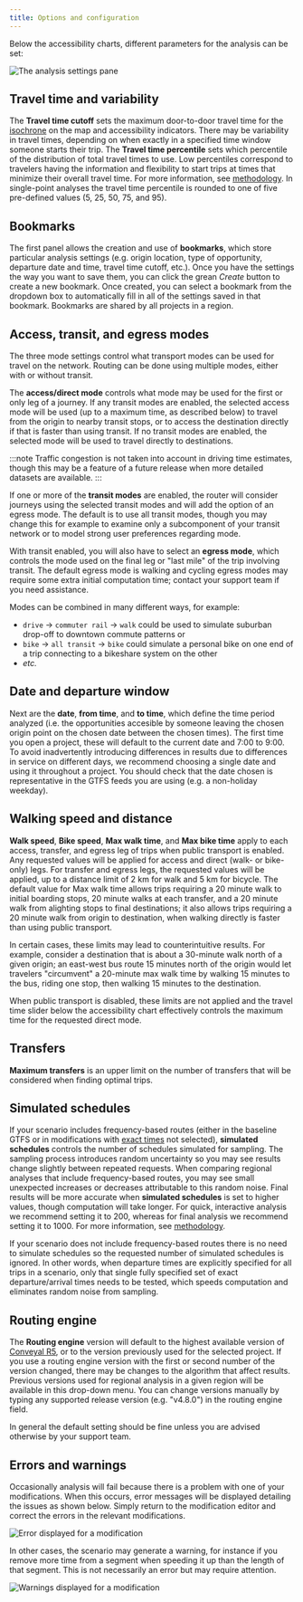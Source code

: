 ```yaml
---
title: Options and configuration
---
```



Below the accessibility charts, different parameters for the analysis can be set:

<Image 
  alt='The analysis settings pane'
  src='/img/analysis-settings.png'
/>

## Travel time and variability

The **Travel time cutoff** sets the maximum door-to-door travel time for the [isochrone](/glossary#isochrone) on the map and accessibility indicators.
There may be variability in travel times, depending on when exactly in a specified time window someone starts their trip. The **Travel time percentile** sets which percentile of the distribution of total travel times to use. Low percentiles correspond to travelers having the information and flexibility to start trips at times that minimize their overall travel time. For more information, see [methodology](/analysis/methodology#time-percentile). In single-point analyses the travel time percentile is rounded to one of five pre-defined values (5, 25, 50, 75, and 95).

## Bookmarks

The first panel allows the creation and use of **bookmarks**, which store particular analysis settings (e.g. origin location, type of opportunity, departure date and time, travel time cutoff, etc.). Once you have the settings the way you want to save them, you can click the grean *Create* button to create a new bookmark. Once created, you can select a bookmark from the dropdown box to automatically fill in all of the settings saved in that bookmark. Bookmarks are shared by all projects in a region.

## Access, transit, and egress modes

The three mode settings control what transport modes can be used for travel on the network. Routing can be done using multiple modes, either with or without transit. 

The **access/direct mode** controls what mode may be used for the first or only leg of a journey. If any transit modes are enabled, the selected access mode will be used (up to a maximum time, as described below) to travel from the origin to nearby transit stops, or to access the destination directly if that is faster than using transit. If no transit modes are enabled, the selected mode will be used to travel directly to destinations.

:::note
Traffic congestion is not taken into account in driving time estimates, though this may be a feature of a future release when more detailed datasets are available.
:::

If one or more of the **transit modes** are enabled, the router will consider journeys using the selected transit modes and will add the option of an egress mode. The default is to use all transit modes, though you may change this for example to examine only a subcomponent of your transit network or to model strong user preferences regarding mode. 

With transit enabled, you will also have to select an **egress mode**, which controls the mode used on the final leg or "last mile" of the trip involving transit. 
The default egress mode is walking and cycling egress modes may require some extra initial computation time; contact your support team if you need assistance.

Modes can be combined in many different ways, for example:
* `drive` -> `commuter rail` -> `walk` could be used to simulate suburban drop-off to downtown commute patterns or
* `bike` -> `all transit` -> `bike` could simulate a personal bike on one end of a trip connecting to a bikeshare system on the other
* *etc.*

## Date and departure window 

Next are the **date**, **from time**, and **to time**, which define the time period analyzed (i.e. the opportunities accesible by someone leaving the chosen origin point on the chosen date between the chosen times). The first time you open a project, these will default to the current date and 7:00 to 9:00. To avoid inadvertently introducing differences in results due to differences in service on different days, we recommend choosing a single date and using it throughout a project. You should check that the date chosen is representative in the GTFS feeds you are using (e.g. a non-holiday weekday).

## Walking speed and distance 

**Walk speed**, **Bike speed**, **Max walk time**, and **Max bike time** apply to each access, transfer, and egress leg of trips when public transport is enabled. Any requested values will be applied for access and direct (walk- or bike-only) legs. For transfer and egress legs, the requested values will be applied, up to a distance limit of 2 km for walk and 5 km for bicycle. The default value for Max walk time allows trips requiring a 20 minute walk to initial boarding stops, 20 minute walks at each transfer, and a 20 minute walk from alighting stops to final destinations; it also allows trips requiring a 20 minute walk from origin to destination, when walking directly is faster than using public transport.

In certain cases, these limits may lead to counterintuitive results. For example, consider a destination that is about a 30-minute walk north of a given origin; an east-west bus route 15 minutes north of the origin would let travelers "circumvent" a 20-minute max walk time by walking 15 minutes to the bus, riding one stop, then walking 15 minutes to the destination.

When public transport is disabled, these limits are not applied and the travel time slider below the accessibility chart effectively controls the maximum time for the requested direct mode.

## Transfers

**Maximum transfers** is an upper limit on the number of transfers that will be considered when finding optimal trips.

## Simulated schedules

If your scenario includes frequency-based routes (either in the baseline GTFS or in modifications with [exact times](/edit-scenario/timetable#exact-times) not selected), **simulated schedules** controls the number of schedules simulated for sampling. The sampling process introduces random uncertainty so you may see results change slightly between repeated requests. When comparing regional analyses that include frequency-based routes, you may see small unexpected increases or decreases attributable to this random noise. Final results will be more accurate when **simulated schedules** is set to higher values, though computation will take longer. For quick, interactive analysis we recommend setting it to 200, whereas for final analysis we recommend setting it to 1000. For more information, see [methodology](/analysis/methodology).

If your scenario does not include frequency-based routes there is no need to simulate schedules so the requested number of simulated schedules is ignored. In other words, when departure times are explicitly specified for all trips in a scenario, only that single fully specified set of exact departure/arrival times needs to be tested, which speeds computation and eliminates random noise from sampling.

## Routing engine

The **Routing engine** version will default to the highest available version of [Conveyal R5](https://github.com/conveyal/r5), or to the version previously used for the selected project. If you use a routing engine version with the first or second number of the version changed, there may be changes to the algorithm that affect results. Previous versions used for regional analysis in a given region will be available in this drop-down menu. You can change versions manually by typing any supported release version (e.g. "v4.8.0") in the routing engine field.

In general the default setting should be fine unless you are advised otherwise by your support team. 

## Errors and warnings

Occasionally analysis will fail because there is a problem with one of your modifications. When this occurs, error messages will be displayed detailing the issues as shown below. Simply return to the modification editor and correct the errors in the relevant modifications. 

<Image 
  alt='Error displayed for a modification'
  src='/img/modification-error.png' 
/>

In other cases, the scenario may generate a warning, for instance if you remove more time from a segment when speeding it up than the length of that segment. This is not necessarily an error but may require attention.

<Image 
  alt='Warnings displayed for a modification'
  src='/img/scenario-warning.png' 
/>